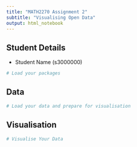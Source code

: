 ---
title: "MATH2270 Assignment 2"
subtitle: "Visualising Open Data"
output: html_notebook
---

## Student Details

* Student Name (s3000000)

```{r}
# Load your packages
```

## Data

```{r}
# Load your data and prepare for visualisation
```


## Visualisation

```{r}
# Visualise Your Data
```



